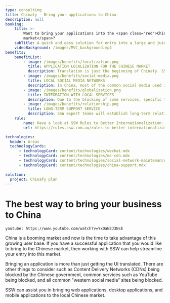 ```yaml
---
type: consulting
title: Chinafy - Bring your applications to China
description: null
booking:
    title: >-
        Want to bring your applications into the <span class="red">Chinese
        market</span>?
    subTitle: A quick and easy solution for entry into a large and juicy market
    videoBackground: /images/MVC_background.mp4
benefits:
    benefitList:
        - image: /images/benefits/localization.png
          title: APPLICATION LOCALIZATION FOR THE CHINESE MARKET
          description: Translation is just the beginning of Chinafy. SSW will help you through the whole process of your application localization, adapting your application to the local customer habits.
        - image: /images/benefits/social-media.png
          title: LOCAL SOCIAL MEDIA NETWORKS
          description: In China, most of the common social media used in western countries are blocked, which includes Facebook, Twitter, Instagram, YouTube, etc. SSW will help you find the most popular local social media as a replacement.
        - image: /images/benefits/globalization.png
          title: INTEGRATION WITH LOCAL SERVICES
          description: Due to the blocking of some services, specific third-party resources such as Google CDN, may not work properly in China. SSW uses a combination of accessible international and local resources to ensure your Chinese customers get the best performance and reliability.
        - image: /images/benefits/relationship.png
          title: LONG-TERM SUPPORT SERVICE
          description: SSW expert teams will establish long-term relationships to support the clients to communicate with their Chinese customers and build network contacts across the related industry area.
    rule:
        name: Have a look at SSW Rules to Better Internationalization.
        url: https://rules.ssw.com.au/rules-to-better-internationalization

technologies:
  header: Areas
  technologyCards:
      - technologyCard: content/technologies/wechat.mdx
      - technologyCard: content/technologies/ms-cdn.mdx
      - technologyCard: content/technologies/social-network-maintenance.mdx
      - technologyCard: content/technologies/china-support.mdx
    
solution:
  project: Chinafy plan
---
```


# The best way to **bring your business to China**

`youtube: https://www.youtube.com/watch?v=YxOaN2J3NsE`

China is a booming market and now is the time to take advantage of this growing user base. If you have a successful application that you would like to bring to the Chinese market, then working with SSW can help streamline your entry into this market.

Bringing an application is more than just getting the UI translated. There are other things to consider such as Content Delivery Networks (CDNs) being blocked by the Chinese government, common services such as YouTube being blocked, and all common "western social media” sites being blocked.

SSW can assist you in bringing web applications, desktop applications, and mobile applications to the local Chinese market.
